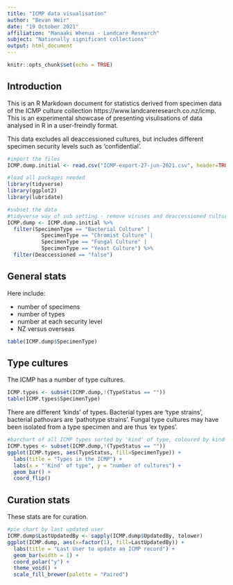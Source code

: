 ```yaml
---
title: "ICMP data visualisation"
author: "Bevan Weir"
date: "19 October 2021"
affiliation: "Manaaki Whenua - Landcare Research"
subject: "Nationally significant collections"
output: html_document
---
```


```r
knitr::opts_chunk$set(echo = TRUE)
```

## Introduction

This is an R Markdown document for statistics derived from specimen data of the ICMP culture collection https://www.landcareresearch.co.nz/icmp. This is an experimental showcase of presenting visulisations of data analysed in R in a user-freindly format.

This data excludes all deaccessioned cultures, but includes different specimen security levels such as 'confidential'.

```r
#import the files
ICMP.dump.initial <- read.csv("ICMP-export-27-jun-2021.csv", header=TRUE, sep=",")

#load all packages needed
library(tidyverse)
library(ggplot2)
library(lubridate)

#subset the data
#tidyverse way of sub setting - remove viruses and deaccessioned cultures
ICMP.dump <- ICMP.dump.initial %>%
  filter(SpecimenType == "Bacterial Culture" | 
           SpecimenType == "Chromist Culture" | 
           SpecimenType == "Fungal Culture" | 
           SpecimenType == "Yeast Culture") %>%
  filter(Deaccessioned == "false")
```



## General stats

Here include:

* number of specimens
* number of types
* number at each security level
* NZ versus overseas


```r

table(ICMP.dump$SpecimenType)

```

## Type cultures

The ICMP has a number of type cultures.

```r

ICMP.types <- subset(ICMP.dump,!(TypeStatus == ""))
table(ICMP.types$SpecimenType)

```

There are different 'kinds' of types. Bacterial types are 'type strains', bacterial pathovars are 'pathotype strains'. Fungal type cultures may have been isolated from a type specimen and are thus 'ex types'.

```r

#barchart of all ICMP types sorted by 'kind' of type, coloured by kind of organism
ICMP.types <- subset(ICMP.dump,!(TypeStatus == ""))
ggplot(ICMP.types, aes(TypeStatus, fill=SpecimenType)) +
  labs(title = "Types in the ICMP") +
  labs(x = "'Kind' of type", y = "number of cultures") +
  geom_bar() + 
  coord_flip()

```

## Curation stats

These stats are for curation.

```r

#pie chart by last updated user
ICMP.dump$LastUpdatedBy <- sapply(ICMP.dump$UpdatedBy, tolower)
ggplot(ICMP.dump, aes(x=factor(1), fill=LastUpdatedBy)) +
  labs(title = "Last User to update an ICMP record") +
  geom_bar(width = 1) +
  coord_polar("y") +
  theme_void() +
  scale_fill_brewer(palette = "Paired")

```
